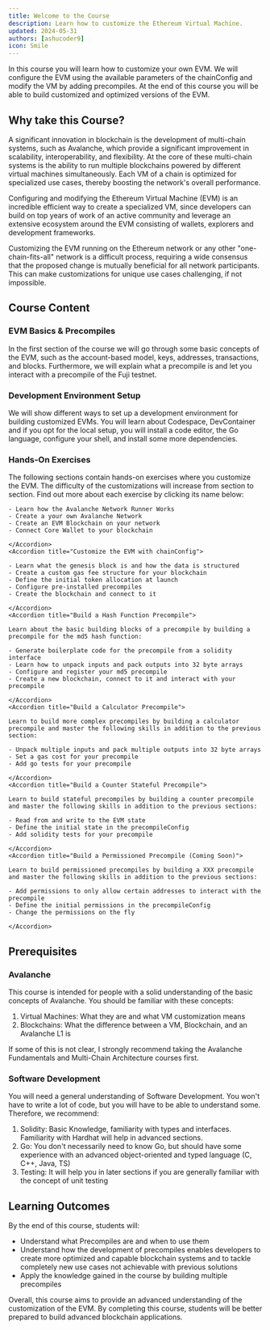 ```yaml
---
title: Welcome to the Course
description: Learn how to customize the Ethereum Virtual Machine.
updated: 2024-05-31
authors: [ashucoder9]
icon: Smile
---
```


In this course you will learn how to customize your own EVM. We will configure the EVM using the available parameters of the chainConfig and modify the VM by adding precompiles. At the end of this course you will be able to build customized and optimized versions of the EVM.

## Why take this Course?

A significant innovation in blockchain is the development of multi-chain systems, such as Avalanche, which provide a significant improvement in scalability, interoperability, and flexibility. At the core of these multi-chain systems is the ability to run multiple blockchains powered by different virtual machines simultaneously. Each VM of a chain is optimized for specialized use cases, thereby boosting the network's overall performance.

Configuring and modifying the Ethereum Virtual Machine (EVM) is an incredible efficient way to create a specialized VM, since developers can build on top years of work of an active community and leverage an extensive ecosystem around the EVM consisting of wallets, explorers and development frameworks. 

Customizing the EVM running on the Ethereum network or any other "one-chain-fits-all" network is a difficult process, requiring a wide consensus that the proposed change is mutually beneficial for all network participants. This can make customizations for unique use cases challenging, if not impossible. 

## Course Content

### EVM Basics & Precompiles

In the first section of the course we will go through some basic concepts of the EVM, such as the account-based model, keys, addresses, transactions, and blocks. Furthermore, we will explain what a precompile is and let you interact with a precompile of the Fuji testnet.

### Development Environment Setup

We will show different ways to set up a development environment for building customized EVMs. You will learn about Codespace, DevContainer and if you opt for the local setup, you will install a code editor, the Go language, configure your shell, and install some more dependencies.

### Hands-On Exercises

The following sections contain hands-on exercises where you customize the EVM. The difficulty of the customizations will increase from section to section. Find out more about each exercise by clicking its name below:

<Accordions>
    <Accordion title="Create your own EVM Blockchain">

    - Learn how the Avalanche Network Runner Works
    - Create a your own Avalanche Network
    - Create an EVM Blockchain on your network 
    - Connect Core Wallet to your blockchain

    </Accordion>
    <Accordion title="Customize the EVM with chainConfig">

    - Learn what the genesis block is and how the data is structured
    - Create a custom gas fee structure for your blockchain
    - Define the initial token allocation at launch
    - Configure pre-installed precompiles
    - Create the blockchain and connect to it

    </Accordion>
    <Accordion title="Build a Hash Function Precompile">

    Learn about the basic building blocks of a precompile by building a precompile for the md5 hash function:

    - Generate boilerplate code for the precompile from a solidity interface
    - Learn how to unpack inputs and pack outputs into 32 byte arrays
    - Configure and register your md5 precompile
    - Create a new blockchain, connect to it and interact with your precompile

    </Accordion>
    <Accordion title="Build a Calculator Precompile">

    Learn to build more complex precompiles by building a calculator precompile and master the following skills in addition to the previous section:
    
    - Unpack multiple inputs and pack multiple outputs into 32 byte arrays
    - Set a gas cost for your precompile
    - Add go tests for your precompile

    </Accordion>
    <Accordion title="Build a Counter Stateful Precompile">

    Learn to build stateful precompiles by building a counter precompile and master the following skills in addition to the previous sections:
    
    - Read from and write to the EVM state
    - Define the initial state in the precompileConfig
    - Add solidity tests for your precompile

    </Accordion>
    <Accordion title="Build a Permissioned Precompile (Coming Soon)">

    Learn to build permissioned precompiles by building a XXX precompile and master the following skills in addition to the previous sections:
    
    - Add permissions to only allow certain addresses to interact with the precompile 
    - Define the initial permissions in the precompileConfig
    - Change the permissions on the fly

    </Accordion>

</Accordions>

## Prerequisites

### Avalanche

This course is intended for people with a solid understanding of the basic concepts of Avalanche. You should be familiar with these concepts:

1. Virtual Machines: What they are and what VM customization means
2. Blockchains: What the difference between a VM, Blockchain, and an Avalanche L1 is

If some of this is not clear, I strongly recommend taking the Avalanche Fundamentals and Multi-Chain Architecture courses first.

### Software Development

You will need a general understanding of Software Development. You won't have to write a lot of code, but you will have to be able to understand some. Therefore, we recommend:

1. Solidity: Basic Knowledge, familiarity with types and interfaces. Familiarity with Hardhat will help in advanced sections. 
2. Go: You don't necessarily need to know Go, but should have some experience with an advanced object-oriented and typed language (C, C++, Java, TS)
3. Testing: It will help you in later sections if you are generally familiar with the concept of unit testing

## Learning Outcomes

By the end of this course, students will:

- Understand what Precompiles are and when to use them
- Understand how the development of precompiles enables developers to create more optimized and capable blockchain systems and to tackle completely new use cases not achievable with previous solutions
- Apply the knowledge gained in the course by building multiple precompiles

Overall, this course aims to provide an advanced understanding of the customization of the EVM. By completing this course, students will be better prepared to build advanced blockchain applications.